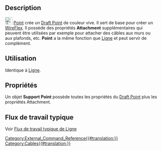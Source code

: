 <languages/>

{{Docnav/fr
|[[Cables_Material/fr|Matériau]]
|[[Cables_SupportLine/fr|Ligne]]
|[[Cables_Workbench/fr|Cables]]
|IconL=Cables_Material.svg
|IconR=Cables_SupportLine.svg
|IconC=Cables_workbench_icon.svg
}}

{{GuiCommand/fr
|Name=Cables SupportPoint
|Name/fr=Cables Point
|MenuLocation=Cable Support → Support Point
|Workbenches=[[Cables_Workbench/fr|Cables]]
|Shortcut={{KEY|X}} {{KEY|P}}
|Version=0.1.0
|SeeAlso=[[Cables_Cable/fr|Cables Câble]], [[Cables_CableBox/fr|Cables Boîte]], [[Cables_SupportLine/fr|Cables Ligne]]
}}

==Description==

[[Image:Cables_SupportPoint.svg|24px]] [[Cables_SupportPoint/fr|Point]] crée un [[Draft_Point/fr|Draft Point]] de couleur vive. Il sert de base pour créer un [[Cables_WireFlex/fr|WireFlex]]. Il possède des propriétés '''Attachment''' supplémentaires qui peuvent être utilisées par exemple pour attacher des câbles aux murs ou aux plafonds, etc. '''Point''' a la même fonction que [[Cables_SupportLine/fr|Ligne]] et peut servir de complément.

<span id="Usage"></span>
==Utilisation==

Identique à [[Cables_SupportLine/fr|Ligne]].

<span id="Properties"></span>
==Propriétés==

Un objet '''Support Point''' possède toutes les propriétés du [[Draft_Point/fr#Propriétés|Draft Point]] plus les propriétés Attachment.

<span id="Typical_workflow"></span>
== Flux de travail typique ==

Voir [[Cables_SupportLine/fr#Flux_de_travail_typique|Flux de travail typique de Ligne]]


{{Docnav/fr
|[[Cables_Material/fr|Matériau]]
|[[Cables_SupportLine/fr|Ligne]]
|[[Cables_Workbench/fr|Cables]]
|IconL=Cables_Material.svg
|IconR=Cables_SupportLine.svg
|IconC=Cables_workbench_icon.svg
}}

[[Category:External_Command_Reference{{#translation:}}]]
[[Category:Cables{{#translation:}}]]
